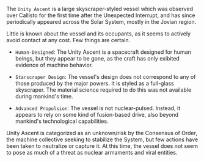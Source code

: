 ---
---

The `Unity Ascent` is a large skyscraper-styled vessel which was observed over Callisto for the first time after the Unexpected Interrupt, and has since periodically appeared across the Solar System, mostly in the Jovian region. 

Little is known about the vessel and its occupants, as it seems to actively avoid contact at any cost. Few things are certain.

- `Human-Designed`: The Unity Ascent is a spacecraft designed for human beings, but they appear to be gone, as the craft has only exibited evidence of machine behavior.

- `Starscraper Design`: The vessel's design does not correspond to any of those produced by the major powers. It is styled as a full-glass skyscraper. The material science required to do this was not available during mankind's time. 

- `Advanced Propulsion`: The vessel is not nuclear-pulsed. Instead, it appears to rely on some kind of fusion-based drive, also beyond mankind's technological capabilities.

Unity Ascent is categorized as an unknown/risk by the Consensus of Order, the machine collective seeking to stabilize the System, but few actions have been taken to neutralize or capture it. At this time, the vessel does not seem to pose as much of a threat as nuclear armaments and viral entities.